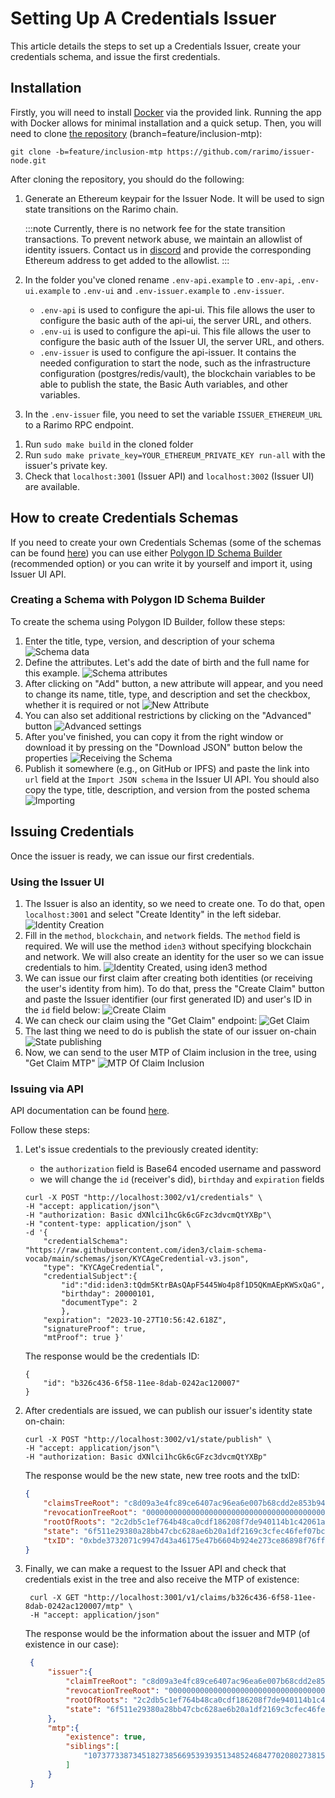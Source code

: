 ---
---
# Setting Up A Credentials Issuer

This article details the steps to set up a Credentials Issuer, create your credentials schema, and issue the first credentials.

## Installation

Firstly, you will need to install <a href="https://www.docker.com/" target="_blank" rel="noreferrer noopener">Docker</a> via the provided link.
Running the app with Docker allows for minimal installation and a quick setup.
Then, you will need to clone <a href="https://github.com/rarimo/issuer-node/tree/feature/inclusion-mtp" target="_blank" rel="noreferrer noopener">the repository</a> (branch=feature/inclusion-mtp):

<!-- TODO: running with Docker -->


```git clone -b=feature/inclusion-mtp https://github.com/rarimo/issuer-node.git```

After cloning the repository, you should do the following:

1. Generate an Ethereum keypair for the Issuer Node. It will be used to sign state transitions on the Rarimo chain.

    :::note
    Currently, there is no network fee for the state transition transactions. To prevent network abuse, we maintain an allowlist of identity issuers. Contact us in [discord](https://discordapp.com/invite/rarimoprotocol) and provide the corresponding Ethereum address to get added to the allowlist.
    :::

1. In the folder you've cloned rename `.env-api.example` to `.env-api`, `.env-ui.example` to `.env-ui` and `.env-issuer.example` to `.env-issuer`.
    - `.env-api` is used to configure the api-ui.
    This file allows the user to configure the basic auth of the api-ui, the server URL, and others.
    - `.env-ui` is used to configure the api-ui.
    This file allows the user to configure the basic auth of the Issuer UI, the server URL, and others.
    - `.env-issuer` is used to configure the api-issuer.
    It contains the needed configuration to start the node, such as the infrastructure configuration (postgres/redis/vault), the blockchain variables to be able to publish the state, the Basic Auth variables, and other variables.
1. In the `.env-issuer` file, you need to set the variable `ISSUER_ETHEREUM_URL` to a Rarimo RPC endpoint.
<!-- TODO: provide endpoints -->
1. Run `sudo make build` in the cloned folder
1. Run `sudo make private_key=YOUR_ETHEREUM_PRIVATE_KEY run-all` with the issuer's private key.
1. Check that `localhost:3001` (Issuer API) and `localhost:3002` (Issuer UI) are available.

## How to create Credentials Schemas

If you need to create your own Credentials Schemas (some of the schemas can be found <a href="https://github.com/iden3/claim-schema-vocab/tree/main/schemas" target="_blank" rel="noreferrer noopener">here</a>) you can use either <a href="https://schema-builder.polygonid.me/builder" target="_blank" rel="noreferrer noopener">Polygon ID Schema Builder</a> (recommended option) or you can write it by yourself and import it, using Issuer UI API.


### Creating a Schema with Polygon ID Schema Builder

To create the schema using Polygon ID Builder, follow these steps:

1. Enter the title, type, version, and description of your schema
![Schema data](/img/schema-builder-1.png)
1. Define the attributes. Let's add the date of birth and the full name for this example.
![Schema attributes](/img/schema-builder-2.png)
1. After clicking on "Add" button, a new attribute will appear, and you need to change its name, title, type, and description and set the checkbox, whether it is required or not
![New Attribute](/img/schema-builder-3.png)
1. You can also set additional restrictions by clicking on the "Advanced" button
![Advanced settings](/img/schema-builder-4.png)
1. After you've finished, you can copy it from the right window or download it by pressing on the "Download JSON" button below the properties
![Receiving the Schema](/img/schema-builder-5.png)
1. Publish it somewhere (e.g., on GitHub or IPFS) and paste the link into `url` field at the `Import JSON schema` in the Issuer UI API.
You should also copy the type, title, description, and version from the posted schema
![Importing](/img/schema-builder-6.png)


## Issuing Credentials

Once the issuer is ready, we can issue our first credentials.

### Using the Issuer UI

1. The Issuer is also an identity, so we need to create one.
To do that, open `localhost:3001` and select "Create Identity" in the left sidebar.
![Identity Creation](/img/issuer-issue-1.png)
1. Fill in the `method`, `blockchain`, and `network` fields.
The `method` field is required.
We will use the method `iden3` without specifying blockchain and network.
We will also create an identity for the user so we can issue credentials to him.
![Identity Created, using iden3 method](/img/issuer-issue-2.png)
1. We can issue our first claim after creating both identities (or receiving the user's identity from him).
To do that, press the "Create Claim" button and paste the Issuer identifier (our first generated ID) and user's ID in the `id` field below:
![Create Claim](/img/issuer-issue-3.png)
1. We can check our claim using the "Get Claim" endpoint:
![Get Claim](/img/issuer-issue-4.png)
1. The last thing we need to do is publish the state of our issuer on-chain
![State publishing](/img/issuer-issue-5.png)
1. Now, we can send to the user MTP of Claim inclusion in the tree, using "Get Claim MTP"
![MTP Of Claim Inclusion](/img/issuer-issue-6.png)

### Issuing via API

API documentation can be found [here](https://github.com/rarimo/issuer-node/blob/main/api/api.yaml).

Follow these steps:
1. Let's issue credentials to the previously created identity:
    - the `authorization` field is Base64 encoded username and password
    - we will change the `id` (receiver's did), `birthday` and `expiration` fields
    ```
    curl -X POST "http://localhost:3002/v1/credentials" \
    -H "accept: application/json"\
    -H "authorization: Basic dXNlci1hcGk6cGFzc3dvcmQtYXBp"\
    -H "content-type: application/json" \
    -d '{
        "credentialSchema": "https://raw.githubusercontent.com/iden3/claim-schema-vocab/main/schemas/json/KYCAgeCredential-v3.json",
        "type": "KYCAgeCredential",
        "credentialSubject":{
            "id":"did:iden3:tQdm5KtrBAsQApF5445Wo4p8f1D5QKmAEpKWSxQaG",
            "birthday": 20000101,
            "documentType": 2
            },
        "expiration": "2023-10-27T10:56:42.618Z",
        "signatureProof": true,
        "mtProof": true }'
    ```
    The response would be the credentials ID:
    ```
    {
        "id": "b326c436-6f58-11ee-8dab-0242ac120007"
    }
    ```
1. After credentials are issued, we can publish our issuer's identity state on-chain:
    ```
    curl -X POST "http://localhost:3002/v1/state/publish" \
    -H "accept: application/json"\
    -H "authorization: Basic dXNlci1hcGk6cGFzc3dvcmQtYXBp"
    ```
    The response would be the new state, new tree roots and the txID:
    ```json
    {
        "claimsTreeRoot": "c8d09a3e4fc89ce6407ac96ea6e007b68cdd2e853b945c5f9baf70af3faf0510",
        "revocationTreeRoot": "0000000000000000000000000000000000000000000000000000000000000000",
        "rootOfRoots": "2c2db5c1ef764b48ca0cdf186208f7de940114b1c42061a89d3851beeb956c28",
        "state": "6f511e29380a28bb47cbc628ae6b20a1df2169c3cfec46fef07bc5c7ab3e6819",
        "txID": "0xbde3732071c9947d43a46175e47b6604b924e273ce86898f76ff621b6e48691b"
    }
    ```
1. Finally, we can make a request to the Issuer API and check that credentials exist in the tree and also receive the MTP of existence:

   ```
    curl -X GET "http://localhost:3001/v1/claims/b326c436-6f58-11ee-8dab-0242ac120007/mtp" \
    -H "accept: application/json"
   ```

    The response would be the information about the issuer and MTP (of existence in our case):

    ```json
     {
         "issuer":{
             "claimTreeRoot": "c8d09a3e4fc89ce6407ac96ea6e007b68cdd2e853b945c5f9baf70af3faf0510",
             "revocationTreeRoot": "0000000000000000000000000000000000000000000000000000000000000000",
             "rootOfRoots": "2c2db5c1ef764b48ca0cdf186208f7de940114b1c42061a89d3851beeb956c28",
             "state": "6f511e29380a28bb47cbc628ae6b20a1df2169c3cfec46fef07bc5c7ab3e6819"
         },
         "mtp":{
             "existence": true,
             "siblings":[
                 "10737733873451827385669539393513485246847702080273815461038732999844382514192"
             ]
         }
     }
    ```
